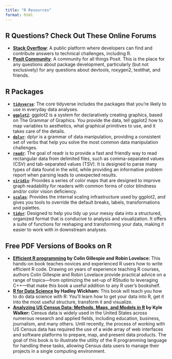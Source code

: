 ```yaml
---
title: "R Resources"
format: html
---
```


## R Questions? Check Out These Online Forums 
- **[Stack Overflow](https://stackoverflow.com/questions)**: A public platform where developers can find and contribute answers to technical challenges, including R. 
- **[Posit Community](https://forum.posit.co/)**: A community for all things Posit. This is the place for any questions about package development, particularly (but not exclusively) for any questions about devtools, roxygen2, testthat, and friends.

## R Packages 

- **[`tidyverse`](https://www.tidyverse.org/packages/)**: The core tidyverse includes the packages that you’re likely to use in everyday data analyses.
- **[`ggplot2`](https://ggplot2.tidyverse.org/)**: ggplot2 is a system for declaratively creating graphics, based on The Grammar of Graphics. You provide the data, tell ggplot2 how to map variables to aesthetics, what graphical primitives to use, and it takes care of the details.
- **[`dplyr`](https://dplyr.tidyverse.org/)**: dplyr is a grammar of data manipulation, providing a consistent set of verbs that help you solve the most common data manipulation challenges.
- **[`readr`](https://readr.tidyverse.org/)**: The goal of readr is to provide a fast and friendly way to read rectangular data from delimited files, such as comma-separated values (CSV) and tab-separated values (TSV). It is designed to parse many types of data found in the wild, while providing an informative problem report when parsing leads to unexpected results.
- **[`viridis`](https://sjmgarnier.github.io/viridis/articles/intro-to-viridis.html)**: Provides a series of color maps that are designed to improve graph readability for readers with common forms of color blindness and/or color vision deficiency. 
- **[`scales`](https://scales.r-lib.org/)**: Provides the internal scaling infrastructure used by ggplot2, and gives you tools to override the default breaks, labels, transformations and palettes.
- **[`tidyr`](https://tidyr.tidyverse.org/)**: Designed to help you tidy up your messy data into a structured, organized format that is conducive to analysis and visualization. It offers a suite of functions for reshaping and transforming your data, making it easier to work with in downstream analyses. 

## Free PDF Versions of Books on R

- **[Efficient R programming](https://bookdown.org/csgillespie/efficientR/) by Colin Gillespie and Robin Lovelace:**
This hands-on book teaches novices and experienced R users how to write efficient R code. Drawing on years of experience teaching R courses, authors Colin Gillespie and Robin Lovelace provide practical advice on a range of topics—from optimizing the set-up of RStudio to leveraging C++—that make this book a useful addition to any R user’s bookshelf.
- **[R for Data Science](https://r4ds.hadley.nz/) by Hadley Wickham:** This book will teach you how to do data science with R: You’ll learn how to get your data into R, get it into the most useful structure, transform it and visualize.
- **[Analyzing US Census Data: Methods, Maps, and Models in R](https://walker-data.com/census-r/index.html) by Kyle Walker:** Census data is widely used in the United States across numerous research and applied fields, including education, business, journalism, and many others. Until recently, the process of working with US Census data has required the use of a wide array of web interfaces and software platforms to prepare, map, and present data products. The goal of this book is to illustrate the utility of the R programming language for handling these tasks, allowing Census data users to manage their projects in a single computing environment.


